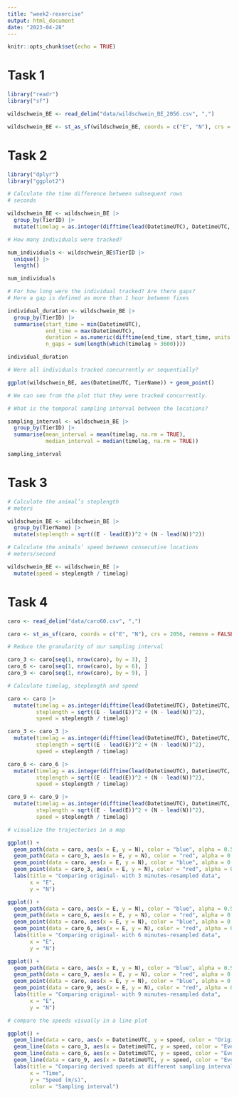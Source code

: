 ```yaml
---
title: "week2-rexercise"
output: html_document
date: "2023-04-28"
---
```


```r
knitr::opts_chunk$set(echo = TRUE)
```

# Task 1
```r
library("readr") 
library("sf") 
```

```r
wildschwein_BE <- read_delim("data/wildschwein_BE_2056.csv", ",")

wildschwein_BE <- st_as_sf(wildschwein_BE, coords = c("E", "N"), crs = 2056, remove = FALSE)
```

# Task 2
```r
library("dplyr")
library("ggplot2")
```

```r
# Calculate the time difference between subsequent rows
# seconds

wildschwein_BE <- wildschwein_BE |>
  group_by(TierID) |>
  mutate(timelag = as.integer(difftime(lead(DatetimeUTC), DatetimeUTC, units = "secs")))
```

```r
# How many individuals were tracked?

num_individuals <- wildschwein_BE$TierID |>
  unique() |>
  length()

num_individuals
```

```r
# For how long were the individual tracked? Are there gaps?
# Here a gap is defined as more than 1 hour between fixes

individual_duration <- wildschwein_BE |>
  group_by(TierID) |>
  summarise(start_time = min(DatetimeUTC),
            end_time = max(DatetimeUTC),
            duration = as.numeric(difftime(end_time, start_time, units = "hours")),
            n_gaps = sum(length(which(timelag > 3600))))

individual_duration
```

```r
# Were all individuals tracked concurrently or sequentially?

ggplot(wildschwein_BE, aes(DatetimeUTC, TierName)) + geom_point()

# We can see from the plot that they were tracked concurrently.
```

```r
# What is the temporal sampling interval between the locations?

sampling_interval <- wildschwein_BE |>
  group_by(TierID) |>
  summarise(mean_interval = mean(timelag, na.rm = TRUE),
            median_interval = median(timelag, na.rm = TRUE))

sampling_interval
```

# Task 3
```r
# Calculate the animal’s steplength
# meters

wildschwein_BE <- wildschwein_BE |>
  group_by(TierName) |>
  mutate(steplength = sqrt((E - lead(E))^2 + (N - lead(N))^2))
```

```r
# Calculate the animals’ speed between consecutive locations
# meters/second

wildschwein_BE <- wildschwein_BE |>
  mutate(speed = steplength / timelag)
```

# Task 4
```r
caro <- read_delim("data/caro60.csv", ",")

caro <- st_as_sf(caro, coords = c("E", "N"), crs = 2056, remove = FALSE)
```

```r
# Reduce the granularity of our sampling interval

caro_3 <- caro[seq(1, nrow(caro), by = 3), ]
caro_6 <- caro[seq(1, nrow(caro), by = 6), ]
caro_9 <- caro[seq(1, nrow(caro), by = 9), ]
```

```r
# Calculate timelag, steplength and speed

caro <- caro |>
  mutate(timelag = as.integer(difftime(lead(DatetimeUTC), DatetimeUTC, units = "secs")),
         steplength = sqrt((E - lead(E))^2 + (N - lead(N))^2),
         speed = steplength / timelag)

caro_3 <- caro_3 |>
  mutate(timelag = as.integer(difftime(lead(DatetimeUTC), DatetimeUTC, units = "secs")),
         steplength = sqrt((E - lead(E))^2 + (N - lead(N))^2),
         speed = steplength / timelag)

caro_6 <- caro_6 |>
  mutate(timelag = as.integer(difftime(lead(DatetimeUTC), DatetimeUTC, units = "secs")),
         steplength = sqrt((E - lead(E))^2 + (N - lead(N))^2),
         speed = steplength / timelag)

caro_9 <- caro_9 |>
  mutate(timelag = as.integer(difftime(lead(DatetimeUTC), DatetimeUTC, units = "secs")),
         steplength = sqrt((E - lead(E))^2 + (N - lead(N))^2),
         speed = steplength / timelag)
```

```r
# visualize the trajectories in a map

ggplot() +
  geom_path(data = caro, aes(x = E, y = N), color = "blue", alpha = 0.5) +
  geom_path(data = caro_3, aes(x = E, y = N), color = "red", alpha = 0.5) +
  geom_point(data = caro, aes(x = E, y = N), color = "blue", alpha = 0.5) +
  geom_point(data = caro_3, aes(x = E, y = N), color = "red", alpha = 0.5) +
  labs(title = "Comparing original- with 3 minutes-resampled data",
       x = "E",
       y = "N")

ggplot() +
  geom_path(data = caro, aes(x = E, y = N), color = "blue", alpha = 0.5) +
  geom_path(data = caro_6, aes(x = E, y = N), color = "red", alpha = 0.5) +
  geom_point(data = caro, aes(x = E, y = N), color = "blue", alpha = 0.5) +
  geom_point(data = caro_6, aes(x = E, y = N), color = "red", alpha = 0.5) +
  labs(title = "Comparing original- with 6 minutes-resampled data",
       x = "E",
       y = "N")

ggplot() +
  geom_path(data = caro, aes(x = E, y = N), color = "blue", alpha = 0.5) +
  geom_path(data = caro_9, aes(x = E, y = N), color = "red", alpha = 0.5) +
  geom_point(data = caro, aes(x = E, y = N), color = "blue", alpha = 0.5) +
  geom_point(data = caro_9, aes(x = E, y = N), color = "red", alpha = 0.5) +
  labs(title = "Comparing original- with 9 minutes-resampled data",
       x = "E",
       y = "N")
```

```r
# compare the speeds visually in a line plot

ggplot() +
  geom_line(data = caro, aes(x = DatetimeUTC, y = speed, color = "Original"), na.rm = TRUE) +
  geom_line(data = caro_3, aes(x = DatetimeUTC, y = speed, color = "Every 3rd"), na.rm = TRUE) +
  geom_line(data = caro_6, aes(x = DatetimeUTC, y = speed, color = "Every 6th"), na.rm = TRUE) +
  geom_line(data = caro_9, aes(x = DatetimeUTC, y = speed, color = "Every 9th"), na.rm = TRUE) +
  labs(title = "Comparing derived speeds at different sampling intervals",
       x = "Time",
       y = "Speed (m/s)",
       color = "Sampling interval")
```

